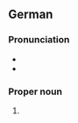 ==German==
{{wikipedia}}
{{wikipedia|lang=de}}

===Pronunciation===
* {{IPA|de|/ˈkʁeːfɛlt/}}
* {{audio|de|De-Krefeld.ogg|Audio}}

===Proper noun===
{{de-proper noun|toponym}}

# {{place|de|city|s/North Rhine-Westphalia|c/Germany|t1=Krefeld}}